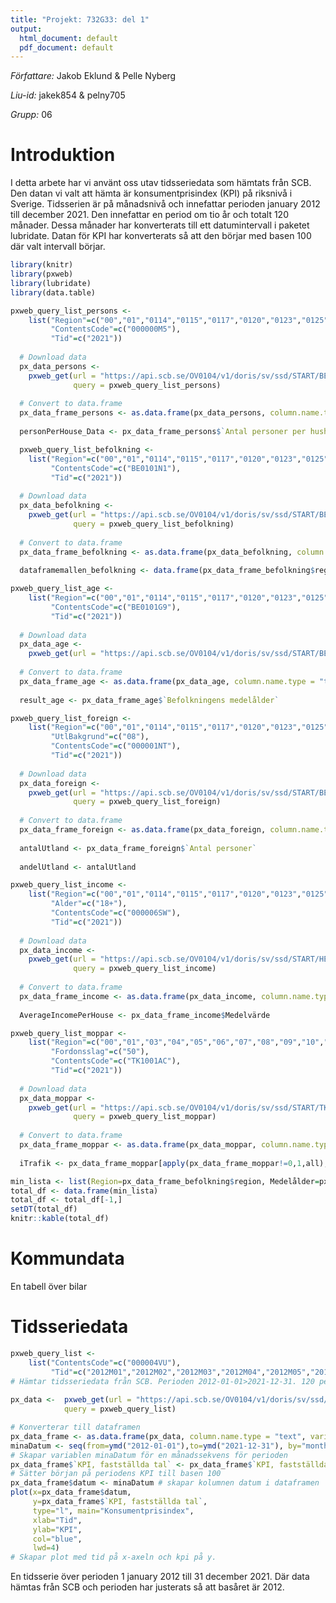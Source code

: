```yaml
---
title: "Projekt: 732G33: del 1"
output:
  html_document: default
  pdf_document: default
---
```


*Författare:* Jakob Eklund & Pelle Nyberg

*Liu-id:* jakek854 & pelny705

*Grupp:* 06


# Introduktion

I detta arbete har vi använt oss utav tidsseriedata som hämtats från SCB. 
Den datan vi valt att hämta är konsumentprisindex (KPI) på riksnivå i Sverige.
Tidsserien är på månadsnivå och innefattar perioden january 2012 till 
december 2021. Den innefattar en period om tio år och totalt 120 månader. Dessa
månader har konverterats till ett datumintervall i paketet lubridate. Datan för
KPI har konverterats så att den börjar med basen 100 där valt intervall börjar.

```r
library(knitr)
library(pxweb)
library(lubridate)
library(data.table)
```

```r
pxweb_query_list_persons <- 
    list("Region"=c("00","01","0114","0115","0117","0120","0123","0125","0126","0127","0128","0136","0138","0139","0140","0160","0162","0163","0180","0181","0182","0183","0184","0186","0187","0188","0191","0192","03","0305","0319","0330","0331","0360","0380","0381","0382","04","0428","0461","0480","0481","0482","0483","0484","0486","0488","05","0509","0512","0513","0560","0561","0562","0563","0580","0581","0582","0583","0584","0586","06","0604","0617","0642","0643","0662","0665","0680","0682","0683","0684","0685","0686","0687","07","0760","0761","0763","0764","0765","0767","0780","0781","08","0821","0834","0840","0860","0861","0862","0880","0881","0882","0883","0884","0885","09","0980","10","1060","1080","1081","1082","1083","12","1214","1230","1231","1233","1256","1257","1260","1261","1262","1263","1264","1265","1266","1267","1270","1272","1273","1275","1276","1277","1278","1280","1281","1282","1283","1284","1285","1286","1287","1290","1291","1292","1293","13","1315","1380","1381","1382","1383","1384","14","1401","1402","1407","1415","1419","1421","1427","1430","1435","1438","1439","1440","1441","1442","1443","1444","1445","1446","1447","1452","1460","1461","1462","1463","1465","1466","1470","1471","1472","1473","1480","1481","1482","1484","1485","1486","1487","1488","1489","1490","1491","1492","1493","1494","1495","1496","1497","1498","1499","17","1715","1730","1737","1760","1761","1762","1763","1764","1765","1766","1780","1781","1782","1783","1784","1785","18","1814","1860","1861","1862","1863","1864","1880","1881","1882","1883","1884","1885","19","1904","1907","1960","1961","1962","1980","1981","1982","1983","1984","20","2021","2023","2026","2029","2031","2034","2039","2061","2062","2080","2081","2082","2083","2084","2085","21","2101","2104","2121","2132","2161","2180","2181","2182","2183","2184","22","2260","2262","2280","2281","2282","2283","2284","23","2303","2305","2309","2313","2321","2326","2361","2380","24","2401","2403","2404","2409","2417","2418","2421","2422","2425","2460","2462","2463","2480","2481","2482","25","2505","2506","2510","2513","2514","2518","2521","2523","2560","2580","2581","2582","2583","2584"),
         "ContentsCode"=c("000000M5"),
         "Tid"=c("2021"))
  
  # Download data 
  px_data_persons <- 
    pxweb_get(url = "https://api.scb.se/OV0104/v1/doris/sv/ssd/START/BE/BE0101/BE0101S/HushallT09",
              query = pxweb_query_list_persons)
  
  # Convert to data.frame 
  px_data_frame_persons <- as.data.frame(px_data_persons, column.name.type = "text", variable.value.type = "text")
  
  personPerHouse_Data <- px_data_frame_persons$`Antal personer per hushåll`
```

```r
  pxweb_query_list_befolkning <- 
    list("Region"=c("00","01","0114","0115","0117","0120","0123","0125","0126","0127","0128","0136","0138","0139","0140","0160","0162","0163","0180","0181","0182","0183","0184","0186","0187","0188","0191","0192","03","0305","0319","0330","0331","0360","0380","0381","0382","04","0428","0461","0480","0481","0482","0483","0484","0486","0488","05","0509","0512","0513","0560","0561","0562","0563","0580","0581","0582","0583","0584","0586","06","0604","0617","0642","0643","0662","0665","0680","0682","0683","0684","0685","0686","0687","07","0760","0761","0763","0764","0765","0767","0780","0781","08","0821","0834","0840","0860","0861","0862","0880","0881","0882","0883","0884","0885","09","0980","10","1060","1080","1081","1082","1083","12","1214","1230","1231","1233","1256","1257","1260","1261","1262","1263","1264","1265","1266","1267","1270","1272","1273","1275","1276","1277","1278","1280","1281","1282","1283","1284","1285","1286","1287","1290","1291","1292","1293","13","1315","1380","1381","1382","1383","1384","14","1401","1402","1407","1415","1419","1421","1427","1430","1435","1438","1439","1440","1441","1442","1443","1444","1445","1446","1447","1452","1460","1461","1462","1463","1465","1466","1470","1471","1472","1473","1480","1481","1482","1484","1485","1486","1487","1488","1489","1490","1491","1492","1493","1494","1495","1496","1497","1498","1499","17","1715","1730","1737","1760","1761","1762","1763","1764","1765","1766","1780","1781","1782","1783","1784","1785","18","1814","1860","1861","1862","1863","1864","1880","1881","1882","1883","1884","1885","19","1904","1907","1960","1961","1962","1980","1981","1982","1983","1984","20","2021","2023","2026","2029","2031","2034","2039","2061","2062","2080","2081","2082","2083","2084","2085","21","2101","2104","2121","2132","2161","2180","2181","2182","2183","2184","22","2260","2262","2280","2281","2282","2283","2284","23","2303","2305","2309","2313","2321","2326","2361","2380","24","2401","2403","2404","2409","2417","2418","2421","2422","2425","2460","2462","2463","2480","2481","2482","25","2505","2506","2510","2513","2514","2518","2521","2523","2560","2580","2581","2582","2583","2584"),
         "ContentsCode"=c("BE0101N1"),
         "Tid"=c("2021"))
  
  # Download data 
  px_data_befolkning <- 
    pxweb_get(url = "https://api.scb.se/OV0104/v1/doris/sv/ssd/START/BE/BE0101/BE0101A/BefolkningNy",
              query = pxweb_query_list_befolkning)
  
  # Convert to data.frame 
  px_data_frame_befolkning <- as.data.frame(px_data_befolkning, column.name.type = "text", variable.value.type = "text")
  
  dataframemallen_befolkning <- data.frame(px_data_frame_befolkning$region, px_data_frame_befolkning$Folkmängd)

```

```r
pxweb_query_list_age <- 
    list("Region"=c("00","01","0114","0115","0117","0120","0123","0125","0126","0127","0128","0136","0138","0139","0140","0160","0162","0163","0180","0181","0182","0183","0184","0186","0187","0188","0191","0192","03","0305","0319","0330","0331","0360","0380","0381","0382","04","0428","0461","0480","0481","0482","0483","0484","0486","0488","05","0509","0512","0513","0560","0561","0562","0563","0580","0581","0582","0583","0584","0586","06","0604","0617","0642","0643","0662","0665","0680","0682","0683","0684","0685","0686","0687","07","0760","0761","0763","0764","0765","0767","0780","0781","08","0821","0834","0840","0860","0861","0862","0880","0881","0882","0883","0884","0885","09","0980","10","1060","1080","1081","1082","1083","12","1214","1230","1231","1233","1256","1257","1260","1261","1262","1263","1264","1265","1266","1267","1270","1272","1273","1275","1276","1277","1278","1280","1281","1282","1283","1284","1285","1286","1287","1290","1291","1292","1293","13","1315","1380","1381","1382","1383","1384","14","1401","1402","1407","1415","1419","1421","1427","1430","1435","1438","1439","1440","1441","1442","1443","1444","1445","1446","1447","1452","1460","1461","1462","1463","1465","1466","1470","1471","1472","1473","1480","1481","1482","1484","1485","1486","1487","1488","1489","1490","1491","1492","1493","1494","1495","1496","1497","1498","1499","17","1715","1730","1737","1760","1761","1762","1763","1764","1765","1766","1780","1781","1782","1783","1784","1785","18","1814","1860","1861","1862","1863","1864","1880","1881","1882","1883","1884","1885","19","1904","1907","1960","1961","1962","1980","1981","1982","1983","1984","20","2021","2023","2026","2029","2031","2034","2039","2061","2062","2080","2081","2082","2083","2084","2085","21","2101","2104","2121","2132","2161","2180","2181","2182","2183","2184","22","2260","2262","2280","2281","2282","2283","2284","23","2303","2305","2309","2313","2321","2326","2361","2380","24","2401","2403","2404","2409","2417","2418","2421","2422","2425","2460","2462","2463","2480","2481","2482","25","2505","2506","2510","2513","2514","2518","2521","2523","2560","2580","2581","2582","2583","2584"),
         "ContentsCode"=c("BE0101G9"),
         "Tid"=c("2021"))
  
  # Download data 
  px_data_age <- 
    pxweb_get(url = "https://api.scb.se/OV0104/v1/doris/sv/ssd/START/BE/BE0101/BE0101B/BefolkningMedelAlder", query = pxweb_query_list_age)
  
  # Convert to data.frame 
  px_data_frame_age <- as.data.frame(px_data_age, column.name.type = "text", variable.value.type = "text")
  
  result_age <- px_data_frame_age$`Befolkningens medelålder`

```

```r
pxweb_query_list_foreign <- 
    list("Region"=c("00","01","0114","0115","0117","0120","0123","0125","0126","0127","0128","0136","0138","0139","0140","0160","0162","0163","0180","0181","0182","0183","0184","0186","0187","0188","0191","0192","03","0305","0319","0330","0331","0360","0380","0381","0382","04","0428","0461","0480","0481","0482","0483","0484","0486","0488","05","0509","0512","0513","0560","0561","0562","0563","0580","0581","0582","0583","0584","0586","06","0604","0617","0642","0643","0662","0665","0680","0682","0683","0684","0685","0686","0687","07","0760","0761","0763","0764","0765","0767","0780","0781","08","0821","0834","0840","0860","0861","0862","0880","0881","0882","0883","0884","0885","09","0980","10","1060","1080","1081","1082","1083","12","1214","1230","1231","1233","1256","1257","1260","1261","1262","1263","1264","1265","1266","1267","1270","1272","1273","1275","1276","1277","1278","1280","1281","1282","1283","1284","1285","1286","1287","1290","1291","1292","1293","13","1315","1380","1381","1382","1383","1384","14","1401","1402","1407","1415","1419","1421","1427","1430","1435","1438","1439","1440","1441","1442","1443","1444","1445","1446","1447","1452","1460","1461","1462","1463","1465","1466","1470","1471","1472","1473","1480","1481","1482","1484","1485","1486","1487","1488","1489","1490","1491","1492","1493","1494","1495","1496","1497","1498","1499","17","1715","1730","1737","1760","1761","1762","1763","1764","1765","1766","1780","1781","1782","1783","1784","1785","18","1814","1860","1861","1862","1863","1864","1880","1881","1882","1883","1884","1885","19","1904","1907","1960","1961","1962","1980","1981","1982","1983","1984","20","2021","2023","2026","2029","2031","2034","2039","2061","2062","2080","2081","2082","2083","2084","2085","21","2101","2104","2121","2132","2161","2180","2181","2182","2183","2184","22","2260","2262","2280","2281","2282","2283","2284","23","2303","2305","2309","2313","2321","2326","2361","2380","24","2401","2403","2404","2409","2417","2418","2421","2422","2425","2460","2462","2463","2480","2481","2482","25","2505","2506","2510","2513","2514","2518","2521","2523","2560","2580","2581","2582","2583","2584"),
         "UtlBakgrund"=c("08"),
         "ContentsCode"=c("000001NT"),
         "Tid"=c("2021"))
  
  # Download data 
  px_data_foreign <- 
    pxweb_get(url = "https://api.scb.se/OV0104/v1/doris/sv/ssd/START/BE/BE0101/BE0101Q/UtlSvBakgFin",
              query = pxweb_query_list_foreign)
  
  # Convert to data.frame 
  px_data_frame_foreign <- as.data.frame(px_data_foreign, column.name.type = "text", variable.value.type = "text")
  
  antalUtland <- px_data_frame_foreign$`Antal personer`
  
  andelUtland <- antalUtland
```

```r
pxweb_query_list_income <- 
    list("Region"=c("00","01","0114","0115","0117","0120","0123","0125","0126","0127","0128","0136","0138","0139","0140","0160","0162","0163","0180","0181","0182","0183","0184","0186","0187","0188","0191","0192","03","0305","0319","0330","0331","0360","0380","0381","0382","04","0428","0461","0480","0481","0482","0483","0484","0486","0488","05","0509","0512","0513","0560","0561","0562","0563","0580","0581","0582","0583","0584","0586","06","0604","0617","0642","0643","0662","0665","0680","0682","0683","0684","0685","0686","0687","07","0760","0761","0763","0764","0765","0767","0780","0781","08","0821","0834","0840","0860","0861","0862","0880","0881","0882","0883","0884","0885","09","0980","10","1060","1080","1081","1082","1083","12","1214","1230","1231","1233","1256","1257","1260","1261","1262","1263","1264","1265","1266","1267","1270","1272","1273","1275","1276","1277","1278","1280","1281","1282","1283","1284","1285","1286","1287","1290","1291","1292","1293","13","1315","1380","1381","1382","1383","1384","14","1401","1402","1407","1415","1419","1421","1427","1430","1435","1438","1439","1440","1441","1442","1443","1444","1445","1446","1447","1452","1460","1461","1462","1463","1465","1466","1470","1471","1472","1473","1480","1481","1482","1484","1485","1486","1487","1488","1489","1490","1491","1492","1493","1494","1495","1496","1497","1498","1499","17","1715","1730","1737","1760","1761","1762","1763","1764","1765","1766","1780","1781","1782","1783","1784","1785","18","1814","1860","1861","1862","1863","1864","1880","1881","1882","1883","1884","1885","19","1904","1907","1960","1961","1962","1980","1981","1982","1983","1984","20","2021","2023","2026","2029","2031","2034","2039","2061","2062","2080","2081","2082","2083","2084","2085","21","2101","2104","2121","2132","2161","2180","2181","2182","2183","2184","22","2260","2262","2280","2281","2282","2283","2284","23","2303","2305","2309","2313","2321","2326","2361","2380","24","2401","2403","2404","2409","2417","2418","2421","2422","2425","2460","2462","2463","2480","2481","2482","25","2505","2506","2510","2513","2514","2518","2521","2523","2560","2580","2581","2582","2583","2584"),
         "Alder"=c("18+"),
         "ContentsCode"=c("000006SW"),
         "Tid"=c("2021"))
  
  # Download data 
  px_data_income <- 
    pxweb_get(url = "https://api.scb.se/OV0104/v1/doris/sv/ssd/START/HE/HE0110/HE0110G/TabVX4bDispInkN",
              query = pxweb_query_list_income)
  
  # Convert to data.frame 
  px_data_frame_income <- as.data.frame(px_data_income, column.name.type = "text", variable.value.type = "text")
  
  AverageIncomePerHouse <- px_data_frame_income$Medelvärde
```

```r
pxweb_query_list_moppar <- 
    list("Region"=c("00","01","03","04","05","06","07","08","09","10","12","13","14","15","16","17","18","19","20","21","22","23","24","25","0114","0115","0117","0120","0123","0125","0126","0127","0128","0136","0138","0139","0140","0160","0162","0163","0180","0181","0182","0183","0184","0186","0187","0188","0191","0192","0305","0319","0330","0331","0360","0380","0381","0382","0428","0461","0480","0481","0482","0483","0484","0486","0488","0509","0512","0513","0560","0561","0562","0563","0580","0581","0582","0583","0584","0586","0604","0617","0642","0643","0662","0665","0680","0682","0683","0684","0685","0686","0687","0760","0761","0763","0764","0765","0767","0780","0781","0821","0834","0840","0860","0861","0862","0880","0881","0882","0883","0884","0885","0980","1060","1080","1081","1082","1083","1214","1230","1231","1233","1256","1257","1260","1261","1262","1263","1264","1265","1266","1267","1270","1272","1273","1275","1276","1277","1278","1280","1281","1282","1283","1284","1285","1286","1287","1290","1291","1292","1293","1315","1380","1381","1382","1383","1384","1401","1402","1407","1415","1419","1421","1427","1430","1435","1438","1439","1440","1441","1442","1443","1444","1445","1446","1447","1452","1460","1461","1462","1463","1465","1466","1470","1471","1472","1473","1480","1481","1482","1484","1485","1486","1487","1488","1489","1490","1491","1492","1493","1494","1495","1496","1497","1498","1499","1715","1730","1737","1760","1761","1762","1763","1764","1765","1766","1780","1781","1782","1783","1784","1785","1814","1860","1861","1862","1863","1864","1880","1881","1882","1883","1884","1885","1904","1907","1917","1960","1961","1962","1980","1981","1982","1983","1984","2021","2023","2026","2029","2031","2034","2039","2061","2062","2080","2081","2082","2083","2084","2085","2101","2104","2121","2132","2161","2180","2181","2182","2183","2184","2260","2262","2280","2281","2282","2283","2284","2303","2305","2309","2313","2321","2326","2361","2380","2401","2403","2404","2409","2417","2418","2421","2422","2425","2460","2462","2463","2480","2481","2482","2505","2506","2510","2513","2514","2518","2521","2523","2560","2580","2581","2582","2583","2584"),
         "Fordonsslag"=c("50"),
         "ContentsCode"=c("TK1001AC"),
         "Tid"=c("2021"))
  
  # Download data 
  px_data_moppar <- 
    pxweb_get(url = "https://api.scb.se/OV0104/v1/doris/sv/ssd/START/TK/TK1001/TK1001A/FordonTrafik",
              query = pxweb_query_list_moppar)
  
  # Convert to data.frame 
  px_data_frame_moppar <- as.data.frame(px_data_moppar, column.name.type = "text", variable.value.type = "text")
  
  iTrafik <- px_data_frame_moppar[apply(px_data_frame_moppar!=0,1,all),]
```

```r
min_lista <- list(Region=px_data_frame_befolkning$region, Medelålder=px_data_frame_age$`Befolkningens medelålder`, Utländska=antalUtland/px_data_frame_befolkning$Folkmängd, Inkomst=px_data_frame_income$Medelvärde, "Andel moppar"=iTrafik$`Fordon i trafik`/px_data_frame_befolkning$Folkmängd, Befolkning=px_data_frame_befolkning$Folkmängd)
total_df <- data.frame(min_lista)
total_df <- total_df[-1,]
setDT(total_df)
knitr::kable(total_df)
```
# Kommundata


En tabell över bilar

# Tidsseriedata
```r

pxweb_query_list <- 
    list("ContentsCode"=c("000004VU"),
         "Tid"=c("2012M01","2012M02","2012M03","2012M04","2012M05","2012M06","2012M07","2012M08","2012M09","2012M10","2012M11","2012M12","2013M01","2013M02","2013M03","2013M04","2013M05","2013M06","2013M07","2013M08","2013M09","2013M10","2013M11","2013M12","2014M01","2014M02","2014M03","2014M04","2014M05","2014M06","2014M07","2014M08","2014M09","2014M10","2014M11","2014M12","2015M01","2015M02","2015M03","2015M04","2015M05","2015M06","2015M07","2015M08","2015M09","2015M10","2015M11","2015M12","2016M01","2016M02","2016M03","2016M04","2016M05","2016M06","2016M07","2016M08","2016M09","2016M10","2016M11","2016M12","2017M01","2017M02","2017M03","2017M04","2017M05","2017M06","2017M07","2017M08","2017M09","2017M10","2017M11","2017M12","2018M01","2018M02","2018M03","2018M04","2018M05","2018M06","2018M07","2018M08","2018M09","2018M10","2018M11","2018M12","2019M01","2019M02","2019M03","2019M04","2019M05","2019M06","2019M07","2019M08","2019M09","2019M10","2019M11","2019M12","2020M01","2020M02","2020M03","2020M04","2020M05","2020M06","2020M07","2020M08","2020M09","2020M10","2020M11","2020M12","2021M01","2021M02","2021M03","2021M04","2021M05","2021M06","2021M07","2021M08","2021M09","2021M10","2021M11","2021M12"))
# Hämtar tidsseriedata från SCB. Perioden 2012-01-01>2021-12-31. 120 perioder.
  
px_data <-  pxweb_get(url = "https://api.scb.se/OV0104/v1/doris/sv/ssd/START/PR/PR0101/PR0101A/KPItotM",
            query = pxweb_query_list)

# Konverterar till dataframen
px_data_frame <- as.data.frame(px_data, column.name.type = "text", variable.value.type = "text")
minaDatum <- seq(from=ymd("2012-01-01"),to=ymd("2021-12-31"), by="months")
# Skapar variablen minaDatum för en månadssekvens för perioden
px_data_frame$`KPI, fastställda tal` <- px_data_frame$`KPI, fastställda tal`/3.1185
# Sätter början på periodens KPI till basen 100
px_data_frame$datum <- minaDatum # skapar kolumnen datum i dataframen
plot(x=px_data_frame$datum, 
     y=px_data_frame$`KPI, fastställda tal`, 
     type="l", main="Konsumentprisindex", 
     xlab="Tid", 
     ylab="KPI",
     col="blue",
     lwd=4)
# Skapar plot med tid på x-axeln och kpi på y.
```

En tidsserie över perioden 1 january 2012 till 31 december 2021. Där data hämtas från SCB och perioden har justerats så att basåret är 2012.